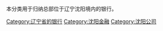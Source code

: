 本分类用于归纳总部位于辽宁沈阳境内的银行。

[[Category:辽宁省的银行|Category:辽宁省的银行]]
[[Category:沈阳金融|Category:沈阳金融]]
[[Category:沈阳公司|Category:沈阳公司]]